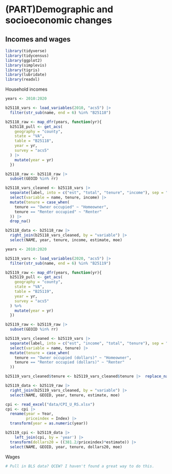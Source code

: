 # (PART)Demographic and socioeconomic changes {.unnumbered}

## Incomes and wages{#part-1-3}

```r

library(tidyverse)
library(tidycensus)
library(ggplot2)
library(simplevis)
library(tigris)
library(lubridate)
library(readxl)

```

Household incomes
```r

years <- 2010:2020

b25118_vars <- load_variables(2010, "acs5") |> 
  filter(str_sub(name, end = 6) %in% "B25118")

b25118_raw <- map_dfr(years, function(yr){
  b25118_pull <- get_acs(
    geography = "county",
    state = "VA",
    table = "B25118",
    year = yr,
    survey = "acs5"
  ) |> 
    mutate(year = yr)
  })

b25118_raw <- b25118_raw |> 
  subset(GEOID %in% rr)

b25118_vars_cleaned <- b25118_vars |> 
  separate(label, into = c("est", "total", "tenure", "income"), sep = "!!") |>  
  select(variable = name, tenure, income) |> 
  mutate(tenure = case_when(
    tenure == "Owner occupied" ~ "Homeowner",
    tenure == "Renter occupied" ~ "Renter"
  )) |> 
  drop_na()

b25118_data <- b25118_raw |> 
  right_join(b25118_vars_cleaned, by = "variable") |> 
  select(NAME, year, tenure, income, estimate, moe)

```

```r

years <- 2010:2020

b25119_vars <- load_variables(2020, "acs5") |> 
  filter(str_sub(name, end = 6) %in% "B25119")

b25119_raw <- map_dfr(years, function(yr){
  b25119_pull <- get_acs(
    geography = "county",
    state = "VA",
    table = "B25119",
    year = yr,
    survey = "acs5"
  ) %>%
    mutate(year = yr)
  })

b25119_raw <- b25119_raw |> 
  subset(GEOID %in% rr)

b25119_vars_cleaned <- b25119_vars |> 
  separate(label, into = c("est", "income", "total", "tenure"), sep = "!!") |>  
  select(variable = name, tenure) |> 
  mutate(tenure = case_when(
    tenure == "Owner occupied (dollars)" ~ "Homeowner",
    tenure == "Renter occupied (dollars)" ~ "Renter"
  ))

b25119_vars_cleaned$tenure <- b25119_vars_cleaned$tenure |>  replace_na('All households')

b25119_data <- b25119_raw |> 
  right_join(b25119_vars_cleaned, by = "variable") |> 
  select(NAME, GEOID, year, tenure, estimate, moe)

cpi <- read_excel("data/CPI_U_RS.xlsx")
cpi <- cpi |> 
  rename(year = Year,
         priceindex = Index) |> 
  transform(year = as.numeric(year))

b25119_cpi <- b25119_data |> 
    left_join(cpi, by = 'year') |> 
  transform(dollars20 = ((381.2/priceindex)*estimate)) |> 
  select(NAME, GEOID, year, tenure, dollars20, moe)

```

Wages
```r

# Pull in BLS data? QCEW? I haven't found a great way to do this.



```